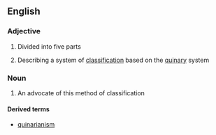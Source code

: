 ==English==

===Adjective===
{{wikipedia|Quinarian system}}
{{en-adj|-}}

# Divided into five parts
# {{label|en|taxonomy}} Describing a system of [[classification]] based on the [[quinary]] system

===Noun===
{{en-noun}}

# An advocate of this method of classification

====Derived terms====
* [[quinarianism]]